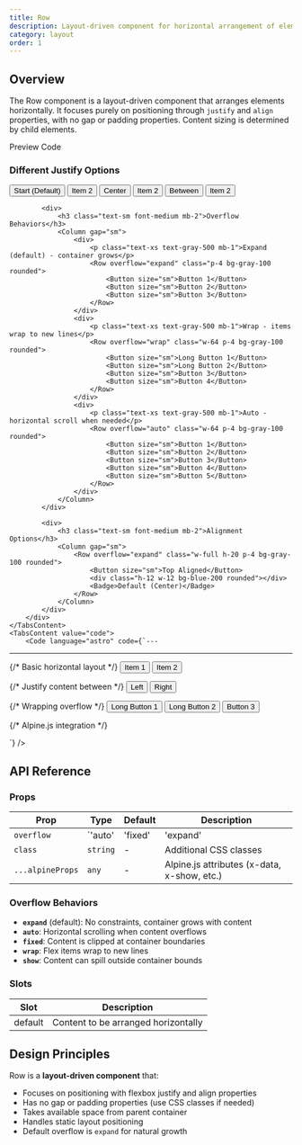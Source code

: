 ```yaml
---
title: Row
description: Layout-driven component for horizontal arrangement of elements with justify and align properties
category: layout
order: 1
---
```



## Overview

The Row component is a layout-driven component that arranges elements horizontally. It focuses purely on positioning through `justify` and `align` properties, with no gap or padding properties. Content sizing is determined by child elements.

<Tabs defaultValue="preview" class="h-auto">
    <TabsList variant="pills" slot="list">
        <TabsTrigger value="preview" variant="pills">Preview</TabsTrigger>
        <TabsTrigger value="code" variant="pills">Code</TabsTrigger>
    </TabsList>
    <TabsContent value="preview" preview class="space-y-4">
        <div class="space-y-6">
            <div>
                <h3 class="text-sm font-medium mb-2">Different Justify Options</h3>
                <Column gap="sm">
                    <Row overflow="expand" class="w-full p-4 bg-gray-100 rounded">
                        <Button size="sm">Start (Default)</Button>
                        <Button size="sm" variant="secondary">Item 2</Button>
                    </Row>
                    <Row overflow="expand" class="w-full p-4 bg-gray-100 rounded">
                        <Button size="sm">Center</Button>
                        <Button size="sm" variant="secondary">Item 2</Button>
                    </Row>
                    <Row overflow="expand" class="w-full p-4 bg-gray-100 rounded">
                        <Button size="sm">Between</Button>
                        <Button size="sm" variant="secondary">Item 2</Button>
                    </Row>
                </Column>
            </div>
            
            <div>
                <h3 class="text-sm font-medium mb-2">Overflow Behaviors</h3>
                <Column gap="sm">
                    <div>
                        <p class="text-xs text-gray-500 mb-1">Expand (default) - container grows</p>
                        <Row overflow="expand" class="p-4 bg-gray-100 rounded">
                            <Button size="sm">Button 1</Button>
                            <Button size="sm">Button 2</Button>
                            <Button size="sm">Button 3</Button>
                        </Row>
                    </div>
                    <div>
                        <p class="text-xs text-gray-500 mb-1">Wrap - items wrap to new lines</p>
                        <Row overflow="wrap" class="w-64 p-4 bg-gray-100 rounded">
                            <Button size="sm">Long Button 1</Button>
                            <Button size="sm">Long Button 2</Button>
                            <Button size="sm">Button 3</Button>
                            <Button size="sm">Button 4</Button>
                        </Row>
                    </div>
                    <div>
                        <p class="text-xs text-gray-500 mb-1">Auto - horizontal scroll when needed</p>
                        <Row overflow="auto" class="w-64 p-4 bg-gray-100 rounded">
                            <Button size="sm">Button 1</Button>
                            <Button size="sm">Button 2</Button>
                            <Button size="sm">Button 3</Button>
                            <Button size="sm">Button 4</Button>
                            <Button size="sm">Button 5</Button>
                        </Row>
                    </div>
                </Column>
            </div>
            
            <div>
                <h3 class="text-sm font-medium mb-2">Alignment Options</h3>
                <Column gap="sm">
                    <Row overflow="expand" class="w-full h-20 p-4 bg-gray-100 rounded">
                        <Button size="sm">Top Aligned</Button>
                        <div class="h-12 w-12 bg-blue-200 rounded"></div>
                        <Badge>Default (Center)</Badge>
                    </Row>
                </Column>
            </div>
        </div>
    </TabsContent>
    <TabsContent value="code">
        <Code language="astro" code={`---
---

{/* Basic horizontal layout */}
<Row>
    <Button>Item 1</Button>
    <Button>Item 2</Button>
</Row>

{/* Justify content between */}
<Row class="w-full p-4">
    <Button>Left</Button>
    <Button>Right</Button>
</Row>

{/* Wrapping overflow */}
<Row overflow="wrap" class="w-64">
    <Button>Long Button 1</Button>
    <Button>Long Button 2</Button>
    <Button>Button 3</Button>
</Row>

{/* Alpine.js integration */}
<div x-data="{ items: ['Item 1', 'Item 2', 'Item 3'] }">
    <Row>
        <template x-for="item in items" x-key="item">
            <Button x-text="item"></Button>
        </template>
    </Row>
</div>`} />
    </TabsContent>
</Tabs>

## API Reference

### Props

| Prop | Type | Default | Description |
|------|------|---------|-------------|
| `overflow` | `'auto' | 'fixed' | 'expand' | 'wrap' | 'show'` | `'expand'` | Controls overflow behavior |
| `class` | `string` | - | Additional CSS classes |
| `...alpineProps` | `any` | - | Alpine.js attributes (x-data, x-show, etc.) |

### Overflow Behaviors

- **`expand`** (default): No constraints, container grows with content
- **`auto`**: Horizontal scrolling when content overflows
- **`fixed`**: Content is clipped at container boundaries
- **`wrap`**: Flex items wrap to new lines
- **`show`**: Content can spill outside container bounds

### Slots

| Slot | Description |
|------|-------------|
| default | Content to be arranged horizontally |

## Design Principles

Row is a **layout-driven component** that:
- Focuses on positioning with flexbox justify and align properties
- Has no gap or padding properties (use CSS classes if needed)
- Takes available space from parent container
- Handles static layout positioning
- Default overflow is `expand` for natural growth